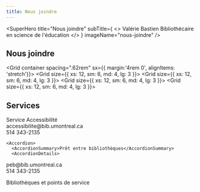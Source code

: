 ```yaml
---
title: Nous joindre
---
```



<SuperHero
  title="Nous joindre"
  subTitle={
    <>
      <Typography component='div' variant='subtitle1'>Valérie Bastien</Typography>
      <Typography component='div' variant='subtitle1'>Bibliothécaire en science de l'éducation</Typography>
    </>
  }
  imageName="nous-joindre"
/>

<Section>

  # Nous joindre

  <Grid container spacing=".62rem" sx={{ margin:'4rem 0', alignItems: 'stretch'}}>
    <Grid size={{ xs: 12, sm: 6, md: 4, lg: 3 }}>
      <Card2
      id='a'
        title="Nous écrire"
        Icon={PencilSimple}
        href="nous-ecrire"
      />
    </Grid>
    <Grid size={{ xs: 12, sm: 6, md: 4, lg: 3 }}>
      <Card2
      id='b'
        title="Clavarder"
        Icon={Chat}
        href="../nous-joindre/clavarder"
      />
    </Grid>
    <Grid size={{ xs: 12, sm: 6, md: 4, lg: 3 }}>
      <Card2
        title="Consulter le répertoire"
        Icon={UsersFour}
        href="../nous-joindre/notre-equipe"
      />
    </Grid>
    <Grid size={{ xs: 12, sm: 6, md: 4, lg: 3 }}>
      <Card2
        title="Faire une suggestion d'achat"
        Icon={BookOpenText}
        href="suggestion-achat"
      />
    </Grid>
  </Grid>

  ## Services

  <AccordionGroup>
    <Accordion id="mon-accordeon">
      <AccordionSummary>Service Accessibilité</AccordionSummary>
      <AccordionDetails>
<div style={{ display: 'flex', alignItems: 'center', gap: '0.5em' }}>
  <Envelope size={24} color="var(--bleuPrincipal)" />
  <Link to="mailto:accessibilite@bib.umontreal.ca">accessibilite@bib.umontreal.ca</Link>
  </div>
<div style={{ display: 'flex', alignItems: 'center', gap: '0.5em' }}>
  <Phone size={24} color="var(--bleuPrincipal)" />
  <Link to="tel:514-343-2135">514 343-2135</Link>
</div>
</AccordionDetails>
    </Accordion>

    <Accordion>
      <AccordionSummary>Prêt entre bibliothèques</AccordionSummary>
      <AccordionDetails>
<div style={{ display: 'flex', alignItems: 'center', gap: '0.5em' }}>
  <Envelope size={24} color="var(--bleuPrincipal)" />
  <Link to="mailto:peb@bib.umontreal.ca">peb@bib.umontreal.ca</Link>
</div>
<div style={{ display: 'flex', alignItems: 'center', gap: '0.5em' }}>
  <Phone size={24} color="var(--bleuPrincipal)" />
  <Link to="tel:514-343-2135">514 343-2135</Link>
</div>
    </AccordionDetails>
    </Accordion>
  </AccordionGroup>

<Typography components="h2" variant="display2" id="liste-bibliotheques"> Bibliothèques et points de service</Typography>

<Bibliotheques />
  </Section>